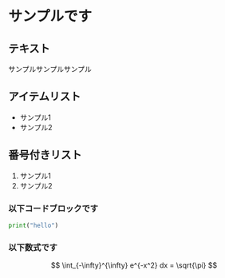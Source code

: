 # サンプルです

## テキスト

サンプルサンプルサンプル


## アイテムリスト
- サンプル1
- サンプル2

## 番号付きリスト

1. サンプル1
1. サンプル2



### 以下コードブロックです
```py
print("hello")
```

### 以下数式です
$$
\int_{-\infty}^{\infty} e^{-x^2} dx = \sqrt{\pi}
$$